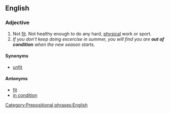 ==English==

===Adjective===
{{en-adj}}

#Not [[fit]]. Not healthy enough to do any hard, [[physical]] work or sport.
#''If you don't keep doing excercise in summer, you will find you are '''out of condition''' when the new season starts.''

====Synonyms====
*[[unfit]]

====Antonyms====
*[[fit]]
*[[in condition]]

[[Category:Prepositional phrases:English]]